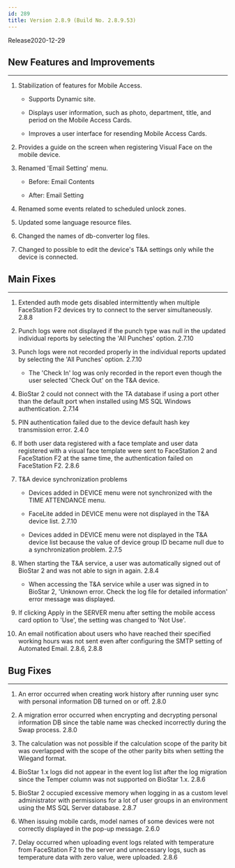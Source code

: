 ```yaml
---
id: 289
title: Version 2.8.9 (Build No. 2.8.9.53)
---
```


Release<Separator/>2020-12-29

## New Features and Improvements

---

1. Stabilization of features for Mobile Access.

    * Supports Dynamic site.

    * Displays user information, such as photo, department, title, and period on the Mobile Access Cards.

    * Improves a user interface for resending Mobile Access Cards.

1. Provides a guide on the screen when registering Visual Face on the mobile device.

1. Renamed 'Email Setting' menu.

    * Before: Email Contents

    * After: Email Setting

1. Renamed some events related to scheduled unlock zones.

1. Updated some language resource files.

1. Changed the names of db-converter log files.

1. Changed to possible to edit the device's T&A settings only while the device is connected.

## Main Fixes

---

<BugLists>

1. Extended auth mode gets disabled intermittently when multiple FaceStation F2 devices try to connect to the server simultaneously. <Badge>2.8.8</Badge>

1. Punch logs were not displayed if the punch type was null in the updated individual reports by selecting the 'All Punches' option. <Badge>2.7.10</Badge>

1. Punch logs were not recorded properly in the individual reports updated by selecting the 'All Punches' option. <Badge>2.7.10</Badge>

    * The 'Check In' log was only recorded in the report even though the user selected 'Check Out' on the T&A device.

1. BioStar 2 could not connect with the TA database if using a port other than the default port when installed using MS SQL Windows authentication. <Badge>2.7.14</Badge>

1. PIN authentication failed due to the device default hash key transmission error. <Badge>2.4.0</Badge>

1. If both user data registered with a face template and user data registered with a visual face template were sent to FaceStation 2 and FaceStation F2 at the same time, the authentication failed on FaceStation F2. <Badge>2.8.6</Badge>

1. T&A device synchronization problems

    * Devices added in DEVICE menu were not synchronized with the TIME ATTENDANCE menu.

    * FaceLite added in DEVICE menu were not displayed in the T&A device list. <Badge>2.7.10</Badge>

    * Devices added in DEVICE menu were not displayed in the T&A device list because the value of device group ID became null due to a synchronization problem. <Badge>2.7.5</Badge>

1. When starting the T&A service, a user was automatically signed out of BioStar 2 and was not able to sign in again. <Badge>2.8.4</Badge>

    * When accessing the T&A service while a user was signed in to BioStar 2, 'Unknown error. Check the log file for detailed information' error message was displayed.

1. If clicking Apply in the SERVER menu after setting the mobile access card option to 'Use', the setting was changed to 'Not Use'. 

1. An email notification about users who have reached their specified working hours was not sent even after configuring the SMTP setting of Automated Email. <Badge>2.8.6, 2.8.8</Badge>

</BugLists>

## Bug Fixes

---

<BugLists>

1. An error occurred when creating work history after running user sync with personal information DB turned on or off. <Badge>2.8.0</Badge>

1. A migration error occurred when encrypting and decrypting personal information DB since the table name was checked incorrectly during the Swap process. <Badge>2.8.0</Badge>

1. The calculation was not possible if the calculation scope of the parity bit was overlapped with the scope of the other parity bits when setting the Wiegand format.

1. BioStar 1.x logs did not appear in the event log list after the log migration since the Temper column was not supported on BioStar 1.x. <Badge>2.8.6</Badge>

1. BioStar 2 occupied excessive memory when logging in as a custom level administrator with permissions for a lot of user groups in an environment using the MS SQL Server database. <Badge>2.8.7</Badge>

1. When issuing mobile cards, model names of some devices were not correctly displayed in the pop-up message. <Badge>2.6.0</Badge>

1. Delay occurred when uploading event logs related with temperature from FaceStation F2 to the server and unnecessary logs, such as temperature data with zero value, were uploaded. <Badge>2.8.6</Badge>

</BugLists>